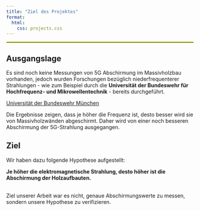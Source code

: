 ```yaml
---
title: "Ziel des Projektes"
format:
  html:
    css: projects.css
---
```


<hr style="border: 1px solid #D8F004; opacity: 1;" />


## Ausgangslage
Es sind noch keine Messungen von 5G Abschirmung im Massivholzbau vorhanden, jedoch wurden Forschungen bezüglich niederfrequenterer Strahlungen - wie zum Beispiel durch die **Universität der Bundeswehr für Hochfrequenz- und Mikrowellentechnik** - bereits durchgeführt. 

<a href="https://mail-attachment.googleusercontent.com/attachment/u/0/?ui=2&ik=5d4a37666e&attid=0.1&permmsgid=msg-f:1785718375880714712&th=18c82566d741e9d8&view=att&disp=inline&realattid=18c8256183619a45306&zw&saddbat=ANGjdJ8v6tRHuJTHc7GcFo_VaQnSQoUc3pDi7JuwO-VZOYOTr_aF87TDH6cPBAJLobg8tkO2FTv_075txWUeNUgenME9b0vkCq_70aZr9mU-1TV5BgRNnutrCyZfxFXcms7k5FbRSk2SmIfVEYJ0RvzeAX3AM5a8AlQ3eJnleRyGR75ZCkT9yQxQDRrta04I3S2QXpFr3W2EOfBmsEd5vyt87ECiAPCwBISj3XIolHdb9TnGrXG1OKAxmqnHL4euwR8nCLmm3ZVkaJmBxRuj7rheJiFtdHCFKbFhP_bW2aI0PTi5s93wEkHiBQhv5qpy9X46i4Gh3U0ZiUjBEtOP4scai-Wgz9wbHWx2onmrxtvXb93IOqO4K6YsLyEoto20cP2xF-mFXgI6FawKblP063Z46CIQWmYIPC3nAQZ0yPTzYi4peTO4Te68mBzivORvejfWp9lsqtnvNJ8itHEcivOaxNMySNld2JhFYB9bjW-MagSkUqmF0_armKYHKtReFdtGNlm_uapELjOu2Fvt6s-JAXOcC_798rK3nxzLNv3MV0ZVTxMdvNKmAWDcJl4OI_V-HuVY7rlCVdoi8Lng4ch9lFoBKjBdR8oVhmfJr8B25jHJMn-5EHAytUonTgH2VHh2SCxY7dT9HoEPoSXHqtXxeDy5fuZ40K6BgDmJ0PIbSzZ1ICJ8SlSNOKLvnpq23aLS1oE52KcaWK7c7DsQo41t9K9bYXNLtjv6E7-cZkDVly1Gm9EdJ6edpJhwiVmEtcpNuIcRJgJU6Jd73Tkd5zMxVffzytX0Wl2mzcLtDfLtX7m6j36lJfYKh8XY9vmRmRg6XnWI01jI790_kdP8pgvuK7fbv4Af5L9NRTXYLafvv5ZTQB9wilnEj_c2eKt02n4wV-IkYC_gxTX_IKPqLbTwXQNkepnIxuntpgZVbcDsDIG_JmrcWts1rNinPm05AB9eAOLsYBEZfd_wYcErK3I31C726XLrUWtIq__wBvjpTuRmWAF2v7t1WTWA0935IdxXE1lB-ns_DXJ2xsJh" class="custom-link">Universität der Bundeswehr München</a>

Die Ergebnisse zeigen, dass je höher die Frequenz ist, desto besser wird sie von Massivholzwänden abgeschirmt. Daher wird von einer noch besseren Abschirmung der 5G-Strahlung ausgegangen.  

## Ziel
Wir haben dazu folgende Hypothese aufgestellt:
<br>

<div class="custom-box">
  **Je höher die elektromagnetische Strahlung, desto höher ist die Abschirmung der Holzaufbauten.** 
</div>
<br>
Ziel unserer Arbeit war es nicht, genaue Abschirmungswerte zu messen, sondern unsere Hypothese zu verifizieren.



